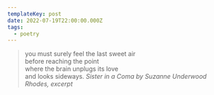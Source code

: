 ```yaml
---
templateKey: post
date: 2022-07-19T22:00:00.000Z
tags:
  - poetry
---
```

> you must surely feel the last sweet air<br/>
> before reaching the point<br/>
> where the brain unplugs its love<br/>
> and looks sideways.
> <cite>Sister in a Coma by Suzanne Underwood Rhodes, excerpt</cite>
